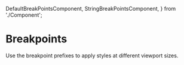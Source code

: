   DefaultBreakPointsComponent,
  StringBreakPointsComponent,
} from './Component';

<Meta title="Design Tokens/Breakpoints" />

# Breakpoints

Use the breakpoint prefixes <StringBreakPointsComponent /> to apply styles at different viewport sizes.

<DefaultBreakPointsComponent />
